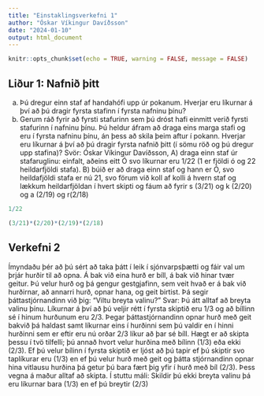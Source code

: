 ```yaml
---
title: "Einstaklingsverkefni 1"
author: "Óskar Víkingur Davíðsson"
date: "2024-01-10"
output: html_document
---
```


```r
knitr::opts_chunk$set(echo = TRUE, warning = FALSE, message = FALSE)
```

## Liður 1: Nafnið þitt


a) Þú dregur einn staf af handahófi upp úr pokanum. Hverjar eru líkurnar á því að þú dragir fyrsta stafinn í fyrsta nafninu þínu?
b) Gerum ráð fyrir að fyrsti stafurinn sem þú dróst hafi einmitt verið fyrsti stafurinn í nafninu þínu. Þú heldur áfram að draga eins marga stafi og eru í fyrsta nafninu þínu, án þess að skila þeim aftur í pokann. Hverjar eru líkurnar á því að þú dragir fyrsta nafnið þitt (í sömu röð og þú dregur upp stafina)?\n
Svör: Óskar Víkingur Davíðsson, A) draga einn staf úr stafaruglinu: einfalt, aðeins eitt Ó svo líkurnar eru 1/22 (1 er fjöldi ó og 22 heildarfjöldi stafa). B) búið er að draga einn staf og hann er Ó, svo heildafjöldi stafa er nú 21, svo förum við koll af kolli á hvern staf og lækkum heildarfjöldan í hvert skipti og fáum að fyrir  s (3/21) og k (2/20) og a (2/19) og r(2/18)

```r
1/22
```
```r
(3/21)*(2/20)*(2/19)*(2/18)
```
## Verkefni 2
Ímyndaðu þér að þú sért að taka þátt í leik í sjónvarpsþætti og fáir val um þrjár hurðir til að opna. Á bak við eina hurð er bíll, á bak við hinar tvær geitur. Þú velur hurð og þá gengur gestgjafinn, sem veit hvað er á bak við hurðirnar, að annarri hurð, opnar hana, og geit birtist. Þá segir þáttastjórnandinn við þig: "Viltu breyta valinu?"\n
Svar: Þú átt alltaf að breyta valinu þínu. Líkurnar á því að þú veljir rétt í fyrsta skiptið eru 1/3 og að bíllinn sé í hinum hurðunum eru 2/3. Þegar þáttastjórnandinn opnar hurð með geit bakvið þá haldast samt líkurnar eins í hurðinni sem þú valdir en í hinni hurðinni sem er eftir eru nú orðar 2/3 líkur að þar sé bíll. Hægt er að skipta þessu í tvö tilfelli; þú annað hvort velur hurðina með bílinn  (1/3) eða ekki (2/3). Ef þú velur bílinn í fyrsta skiptið er ljóst að þú tapir ef þú skiptir svo taplíkurar eru (1/3) en ef þú velur hurð með geit og þátta stjórnandinn opnar hina vitlausu hurðina þá getur þú bara fært þig yfir í hurð með bíl (2/3). Þess vegna á maður alltaf að skipta. 
Í stuttu máli: Skildir þú ekki breyta valinu þá eru líkurnar bara (1/3) en ef þú breytir (2/3)





